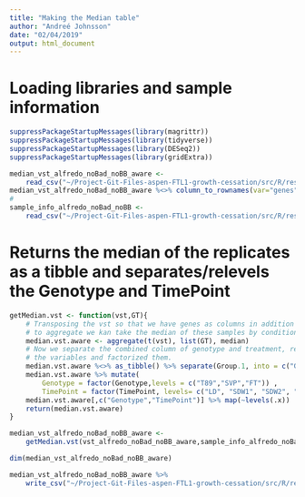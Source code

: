 ```yaml
---
title: "Making the Median table"
author: "Andreé Johnsson"
date: "02/04/2019"
output: html_document
---
```


# Loading libraries and sample information
```r
suppressPackageStartupMessages(library(magrittr))
suppressPackageStartupMessages(library(tidyverse))
suppressPackageStartupMessages(library(DESeq2))
suppressPackageStartupMessages(library(gridExtra))
```


```r
median_vst_alfredo_noBad_noBB_aware <-
    read_csv("~/Project-Git-Files-aspen-FTL1-growth-cessation/src/R/restart_Analysis_To_make_int_Understandable/0-Important-DataTables/vst_alfredo_noBad_noBB_aware.csv", col_names= TRUE)
median_vst_alfredo_noBad_noBB_aware %<>% column_to_rownames(var="genes")
#
sample_info_alfredo_noBad_noBB <-
    read_csv("~/Project-Git-Files-aspen-FTL1-growth-cessation/src/R/restart_Analysis_To_make_int_Understandable/0-Important-DataTables/sample_info_alfredo_noBad_noBB.csv", col_names= TRUE)
```

# Returns the median of the replicates as a tibble and separates/relevels the Genotype and TimePoint
```r
getMedian.vst <- function(vst,GT){
    # Transposing the vst so that we have genes as columns in addition to giving a list of levels 
    # to aggregate we kan take the median of these samples by condition and time i.e. the replicates.
    median.vst.aware <- aggregate(t(vst), list(GT), median) 
    # Now we separate the combined column of genotype and treatment, relevel 
    # the variables and factorized them.
    median.vst.aware %<>% as_tibble() %>% separate(Group.1, into = c("Genotype","TimePoint"),sep = "-")
    median.vst.aware %>% mutate(
        Genotype = factor(Genotype,levels = c("T89","SVP","FT")) ,
        TimePoint = factor(TimePoint, levels= c("LD", "SDW1", "SDW2", "SDW3", "SDW10", "CTW10", "LD2")) )
    median.vst.aware[,c("Genotype","TimePoint")] %>% map(~levels(.x))
    return(median.vst.aware)
}
```


```r
median_vst_alfredo_noBad_noBB_aware <-
    getMedian.vst(vst_alfredo_noBad_noBB_aware,sample_info_alfredo_noBad_noBB$GT)
```


```r
dim(median_vst_alfredo_noBad_noBB_aware)
```


```r
median_vst_alfredo_noBad_noBB_aware %>%
    write_csv("~/Project-Git-Files-aspen-FTL1-growth-cessation/src/R/restart_Analysis_To_make_int_Understandable/0-Important-DataTables/median_vst_alfredo_noBad_noBB_aware.csv", col_names= TRUE)
```


